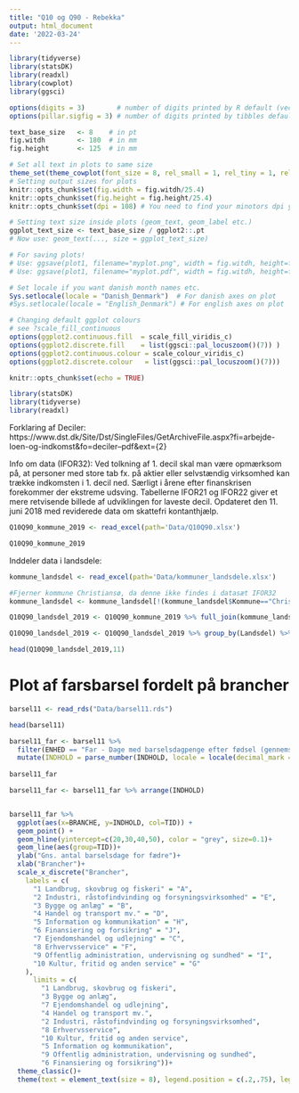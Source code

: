```yaml
---
title: "Q10 og Q90 - Rebekka"
output: html_document
date: '2022-03-24'
---
```

```r
library(tidyverse)
library(statsDK)
library(readxl)
library(cowplot)
library(ggsci)

options(digits = 3)        # number of digits printed by R default (vectors, data.frames, lists)
options(pillar.sigfig = 3) # number of digits printed by tibbles default.

text_base_size   <- 8    # in pt
fig.witdh        <- 180  # in mm
fig.height       <- 125  # in mm

# Set all text in plots to same size
theme_set(theme_cowplot(font_size = 8, rel_small = 1, rel_tiny = 1, rel_large = 1))
# Setting output sizes for plots
knitr::opts_chunk$set(fig.width = fig.witdh/25.4)
knitr::opts_chunk$set(fig.height = fig.height/25.4)
knitr::opts_chunk$set(dpi = 108) # You need to find your minotors dpi yourself.

# Setting text size inside plots (geom_text, geom_label etc.)
ggplot_text_size <- text_base_size / ggplot2::.pt
# Now use: geom_text(..., size = ggplot_text_size)

# For saving plots!
# Use: ggsave(plot1, filename="myplot.png", width = fig.witdh, height=fig.height, units = "mm")
# Use: ggsave(plot1, filename="myplot.pdf", width = fig.witdh, height=fig.height, units = "mm")

# Set locale if you want danish month names etc.
Sys.setlocale(locale = "Danish_Denmark")  # For danish axes on plot
#Sys.setlocale(locale = "English_Denmark") # For english axes on plot

# Changing default ggplot colours
# see ?scale_fill_continuous
options(ggplot2.continuous.fill  = scale_fill_viridis_c)    
options(ggplot2.discrete.fill    = list(ggsci::pal_locuszoom()(7)) )
options(ggplot2.continuous.colour = scale_colour_viridis_c)
options(ggplot2.discrete.colour   = list(ggsci::pal_locuszoom()(7)))

```

```r
knitr::opts_chunk$set(echo = TRUE)
```

```r
library(statsDK)
library(tidyverse)
library(readxl)
```

Forklaring af Deciler:
https://www.dst.dk/Site/Dst/SingleFiles/GetArchiveFile.aspx?fi=arbejde-loen-og-indkomst&fo=deciler--pdf&ext={2}

Info om data (IFOR32):
Ved tolkning af 1. decil skal man være opmærksom på, at personer med store tab fx. på aktier eller selvstændig virksomhed kan trække indkomsten i 1. decil ned. Særligt i årene efter finanskrisen forekommer der ekstreme udsving. Tabellerne IFOR21 og IFOR22 giver et mere retvisende billede af udviklingen for laveste decil. Opdateret den 11. juni 2018 med reviderede data om skattefri kontanthjælp. 

```r
Q10Q90_kommune_2019 <- read_excel(path='Data/Q10Q90.xlsx')

Q10Q90_kommune_2019
```

Inddeler data i landsdele:
```r
kommune_landsdel <- read_excel(path='Data/kommuner_landsdele.xlsx')

#Fjerner kommune Christiansø, da denne ikke findes i datasæt IFOR32
kommune_landsdel <- kommune_landsdel[!(kommune_landsdel$Kommune=="Christiansø"),]

Q10Q90_landsdel_2019 <- Q10Q90_kommune_2019 %>% full_join(kommune_landsdel)

Q10Q90_landsdel_2019 <- Q10Q90_landsdel_2019 %>% group_by(Landsdel) %>% summarise(Q10 = mean(`1. decil`), Q90 = mean(`9. decil`), Antal_kommuner=n())

head(Q10Q90_landsdel_2019,11)
```


# Plot af farsbarsel fordelt på brancher 

```r
barsel11 <- read_rds("Data/barsel11.rds")
```

```r
head(barsel11)
```


```r
barsel11_far <- barsel11 %>% 
  filter(ENHED == "Far - Dage med barselsdagpenge efter fødsel (gennemsnit)", SEKTOR == "Sektor i alt", SOCIALSTATUS == "I alt", !BRANCHE %in% c("TOT Erhverv i alt", "11 Uoplyst aktivitet")) %>% 
  mutate(INDHOLD = parse_number(INDHOLD, locale = locale(decimal_mark = ",")), TID = factor(TID))
  
barsel11_far
```




```r
barsel11_far <- barsel11_far %>% arrange(INDHOLD)


barsel11_far %>% 
  ggplot(aes(x=BRANCHE, y=INDHOLD, col=TID)) +
  geom_point() +
  geom_hline(yintercept=c(20,30,40,50), color = "grey", size=0.1)+
  geom_line(aes(group=TID))+
  ylab("Gns. antal barselsdage for fædre")+
  xlab("Brancher")+
  scale_x_discrete("Brancher",
    labels = c(
      "1 Landbrug, skovbrug og fiskeri" = "A",
      "2 Industri, råstofindvinding og forsyningsvirksomhed" = "E",
      "3 Bygge og anlæg" = "B",
      "4 Handel og transport mv." = "D",
      "5 Information og kommunikation" = "H",
      "6 Finansiering og forsikring" = "J",
      "7 Ejendomshandel og udlejning" = "C",
      "8 Erhvervsservice" = "F",
      "9 Offentlig administration, undervisning og sundhed" = "I",
      "10 Kultur, fritid og anden service" = "G"
    ), 
      limits = c(
        "1 Landbrug, skovbrug og fiskeri",
        "3 Bygge og anlæg",
        "7 Ejendomshandel og udlejning",
        "4 Handel og transport mv.",
        "2 Industri, råstofindvinding og forsyningsvirksomhed",
        "8 Erhvervsservice",
        "10 Kultur, fritid og anden service",
        "5 Information og kommunikation",
        "9 Offentlig administration, undervisning og sundhed",
        "6 Finansiering og forsikring"))+
  theme_classic()+
  theme(text = element_text(size = 8), legend.position = c(.2,.75), legend.background = element_rect(fill="white", size=0.5, linetype="solid", colour ="black"))
```



